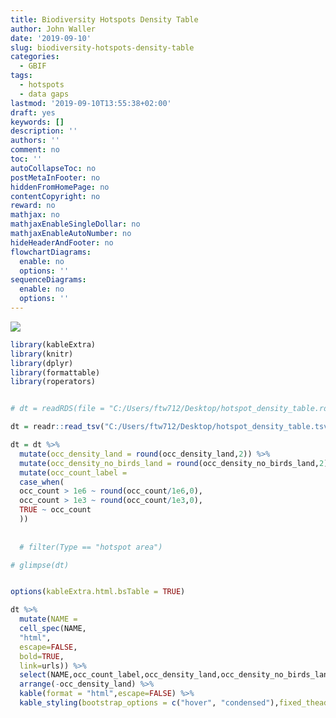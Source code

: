 ```yaml
---
title: Biodiversity Hotspots Density Table
author: John Waller
date: '2019-09-10'
slug: biodiversity-hotspots-density-table
categories:
  - GBIF
tags:
  - hotspots
  - data gaps
lastmod: '2019-09-10T13:55:38+02:00'
draft: yes
keywords: []
description: ''
authors: ''
comment: no
toc: ''
autoCollapseToc: no
postMetaInFooter: no
hiddenFromHomePage: no
contentCopyright: no
reward: no
mathjax: no
mathjaxEnableSingleDollar: no
mathjaxEnableAutoNumber: no
hideHeaderAndFooter: no
flowchartDiagrams:
  enable: no
  options: ''
sequenceDiagrams:
  enable: no
  options: ''
---
```


![](/post/2019-09-10-biodiversity-hotspots-density-table_files/all_regions_map.svg)


```R

library(kableExtra)
library(knitr)
library(dplyr)
library(formattable)
library(roperators)


# dt = readRDS(file = "C:/Users/ftw712/Desktop/hotspot_density_table.rda")

dt = readr::read_tsv("C:/Users/ftw712/Desktop/hotspot_density_table.tsv")

dt = dt %>% 
  mutate(occ_density_land = round(occ_density_land,2)) %>%
  mutate(occ_density_no_birds_land = round(occ_density_no_birds_land,2)) %>%
  mutate(occ_count_label = 
  case_when(
  occ_count > 1e6 ~ round(occ_count/1e6,0),
  occ_count > 1e3 ~ round(occ_count/1e3,0),
  TRUE ~ occ_count
  ))
  
  
  # filter(Type == "hotspot area")

# glimpse(dt)


options(kableExtra.html.bsTable = TRUE)

dt %>%
  mutate(NAME = 
  cell_spec(NAME,
  "html",
  escape=FALSE,
  bold=TRUE,
  link=urls)) %>%
  select(NAME,occ_count_label,occ_density_land,occ_density_no_birds_land) %>%
  arrange(-occ_density_land) %>%
  kable(format = "html",escape=FALSE) %>%
  kable_styling(bootstrap_options = c("hover", "condensed"),fixed_thead = TRUE)



```



<!--more-->
